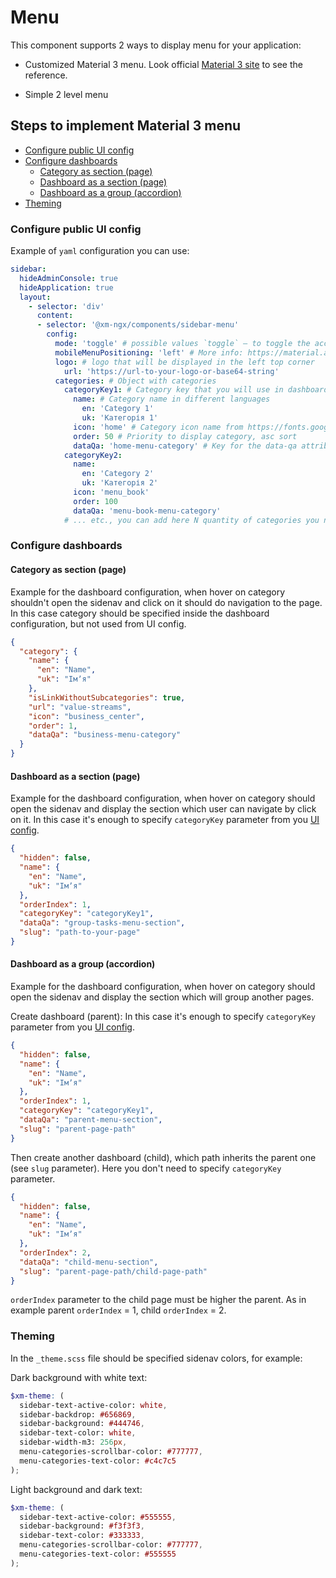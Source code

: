
<Meta of={MenuStories}/>

# Menu

This component supports 2 ways to display menu for your application:

* Customized Material 3 menu. Look official [Material 3 site](https://m3.material.io/) to see the reference.

* Simple 2 level menu


## Steps to implement Material 3 menu
- [Configure public UI config](#configure-public-ui-config)
- [Configure dashboards](#configure-dashboards)
  - [Category as section (page)](#category-as-section-page)
  - [Dashboard as a section (page)](#dashboard-as-a-section-page)
  - [Dashboard as a group (accordion)](#dashboard-as-a-group-accordion)
- [Theming](#theming)


### Configure public UI config

Example of `yaml` configuration you can use:
```yaml
sidebar:
  hideAdminConsole: true
  hideApplication: true
  layout:
    - selector: 'div'
      content:
      - selector: '@xm-ngx/components/sidebar-menu'
        config:
          mode: 'toggle' # possible values `toggle` – to toggle the accordion or `click` – route to accordion url
          mobileMenuPositioning: 'left' # More info: https://material.angular.io/components/sidenav/api#MatDrawer (`position` property)
          logo: # logo that will be displayed in the left top corner
            url: 'https://url-to-your-logo-or-base64-string'
          categories: # Object with categories
            categoryKey1: # Category key that you will use in dashboard configuration
              name: # Category name in different languages
                en: 'Category 1'
                uk: 'Категорія 1'
              icon: 'home' # Category icon name from https://fonts.google.com/icons
              order: 50 # Priority to display category, asc sort
              dataQa: 'home-menu-category' # Key for the data-qa attribute that will be added to the html element
            categoryKey2:
              name:
                en: 'Category 2'
                uk: 'Категорія 2'
              icon: 'menu_book'
              order: 100
              dataQa: 'menu-book-menu-category'
            # ... etc., you can add here N quantity of categories you need
```
### Configure dashboards

#### Category as section (page)

Example for the dashboard configuration, when hover on category shouldn't open the sidenav and click on it should do navigation to the page.
In this case category should be specified inside the dashboard configuration, but not used from UI config.
```json
{
  "category": {
    "name": {
      "en": "Name",
      "uk": "Імʼя"
    },
    "isLinkWithoutSubcategories": true,
    "url": "value-streams",
    "icon": "business_center",
    "order": 1,
    "dataQa": "business-menu-category"
  }
}
```

#### Dashboard as a section (page)

Example for the dashboard configuration, when hover on category should open the sidenav and display the section which user can navigate by click on it.
In this case it's enough to specify `categoryKey` parameter from you [UI config](#configure-public-ui-config).

```json
{
  "hidden": false,
  "name": {
    "en": "Name",
    "uk": "Імʼя"
  },
  "orderIndex": 1,
  "categoryKey": "categoryKey1",
  "dataQa": "group-tasks-menu-section",
  "slug": "path-to-your-page"
}
```

#### Dashboard as a group (accordion)
Example for the dashboard configuration, when hover on category should open the sidenav and display the section which will group another pages.

Create dashboard (parent):
In this case it's enough to specify `categoryKey` parameter from you [UI config](#configure-public-ui-config).

```json
{
  "hidden": false,
  "name": {
    "en": "Name",
    "uk": "Імʼя"
  },
  "orderIndex": 1,
  "categoryKey": "categoryKey1",
  "dataQa": "parent-menu-section",
  "slug": "parent-page-path"
}
```
Then create another dashboard (child), which path inherits the parent one (see `slug` parameter). Here you don't need to specify `categoryKey` parameter.
```json
{
  "hidden": false,
  "name": {
    "en": "Name",
    "uk": "Імʼя"
  },
  "orderIndex": 2,
  "dataQa": "child-menu-section",
  "slug": "parent-page-path/child-page-path"
}
```
`orderIndex` parameter to the child page must be higher the parent. As in example parent `orderIndex` = 1, child `orderIndex` = 2.

### Theming

In the `_theme.scss` file should be specified sidenav colors, for example:

Dark background with white text:

```scss
$xm-theme: (
  sidebar-text-active-color: white,
  sidebar-backdrop: #656869,
  sidebar-background: #444746,
  sidebar-text-color: white,
  sidebar-width-m3: 256px,
  menu-categories-scrollbar-color: #777777,
  menu-categories-text-color: #c4c7c5
);
```

Light background and dark text:
```scss
$xm-theme: (
  sidebar-text-active-color: #555555,
  sidebar-background: #f3f3f3,
  sidebar-text-color: #333333,
  menu-categories-scrollbar-color: #777777,
  menu-categories-text-color: #555555
);
```

